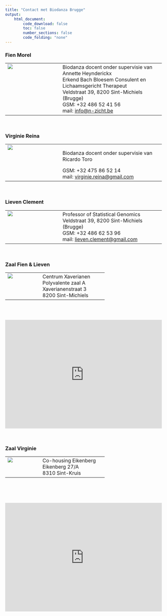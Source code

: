 ```yaml
---
title: "Contact met Biodanza Brugge"
output:
    html_document:
        code_download: false
        toc: false
        number_sections: false
        code_folding: "none"
---
```


### Fien Morel

<table>
<tr>
<td width=30% style="vertical-align: top;">![](./figs/fien.jpeg)</td> 
<td width=5%></td>
<td style="vertical-align: top;">Biodanza docent onder supervisie van Annette Heynderickx  
Erkend Bach Bloesem Consulent en Lichaamsgericht Therapeut  
Veldstraat 39, 8200 Sint-Michiels (Brugge)  
GSM: +32 486 52 41 56  
mail: [info@n-zicht.be](mailto:info@n-zicht.be)
</td>
</tr>
</table>

</br> 

### Virginie Reina

<table>
<tr>
<td width=30% style="vertical-align: top;">![](./figs/virginie.jpg)</td> 
<td width=5%></td>
<td style="vertical-align: top;">Biodanza docent onder supervisie van Ricardo Toro  
  
GSM: +32 475 86 52 14           
mail: [virginie.reina@gmail.com](mailto:virginie.reina@gmail.com)
</td>
</tr>
</table>

</br> 

### Lieven Clement 

<table>
<tr>
<td width=30% style="vertical-align: top;">![](./figs/lieven.jpg)</td> 
<td width=5%></td>
<td style="vertical-align: top;">
Professor of Statistical Genomics  
Veldstraat 39, 8200 Sint-Michiels (Brugge)  
GSM: +32 486 62 53 96  
mail: [lieven.clement@gmail.com](mailto:lieven.clement@gmail.com)
</td>
</tr>
</table>

</br>

### Zaal Fien & Lieven

<table>
<tr>
<td width=30% style="vertical-align: top;">![](https://www.brugge.be/files/uploads/imagecache/Origineel/images/news/xaverianen_ingang.jpg)</td> 
<td width=5%></td>
<td style="vertical-align: top;">
Centrum Xaverianen  
Polyvalente zaal A  
Xaverianenstraat 3   
8200 Sint-Michiels  
</td>
</tr>

</table>

</br>
</br>

<div style="position: relative;width: 100%;height: 0;padding-bottom: 69.25%;">
<iframe id="gmap_canvas" src="<iframe src="https://www.google.com/maps/embed?pb=!1m18!1m12!1m3!1d2500.7732509997472!2d3.2036882152756445!3d51.18640204194379!2m3!1f0!2f0!3f0!3m2!1i1024!2i768!4f13.1!3m3!1m2!1s0x47c351013f64a057%3A0xadc467a07fe8b8a4!2sBiodanza%20Brugge%20Fien%20Morel!5e0!3m2!1sen!2sbe!4v1642613288064!5m2!1sen!2sbe" frameborder="0" scrolling="no" marginheight="0" marginwidth="0" style=" position:absolute;top: 0;left: 0;width: 100%;height: 100%;"></iframe>
</div>

</br>

### Zaal Virginie

<table>
<tr>
<td width=30% style="vertical-align: top;">![](./figs/eikenberg.jpg)</td> 
<td width=5%></td>
<td style="vertical-align: top;">
Co-housing Eikenberg      
Eikenberg 27/A         
8310 Sint-Kruis          
</td>
</tr>

</table>

</br>  
</br>

<div style="position: relative;width: 100%;height: 0;padding-bottom: 69.25%;">
<iframe id="gmap_canvas" src="<iframe src="https://www.google.com/maps/embed?pb=!1m18!1m12!1m3!1d2516.8278311311105!2d3.2625156873226597!3d51.210917222208515!2m3!1f0!2f0!3f0!3m2!1i1024!2i768!4f13.1!3m3!1m2!1s0x47c35a07199e9f09%3A0x30eca87622e6ea9f!2sCohousing%20Eikenberg%20Vzw!5e0!3m2!1sen!2sbe!4v1682157844053!5m2!1sen!2sbe" frameborder="0" scrolling="no" marginheight="0" marginwidth="0" style=" position:absolute;top: 0;left: 0;width: 100%;height: 100%;"></iframe>
</div>


